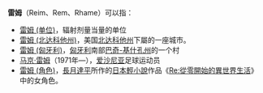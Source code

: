 '''雷姆'''（Reim、Rem、Rhame）可以指：

*[[雷姆_(单位)|雷姆 (单位)]]，辐射剂量当量的单位
*[[雷姆_(北达科他州)|雷姆 (北达科他州)]]，美国[[北达科他州|北达科他州]]下屬的一座城市。
*[[雷姆_(匈牙利)|雷姆 (匈牙利)]]，[[匈牙利|匈牙利]]南部[[巴奇-基什孔州|巴奇-基什孔州]]的一个村
*[[马京·雷姆|马京·雷姆]]（1971年—），[[爱沙尼亚|爱沙尼亚]]足球运动员
*[[雷姆_(角色)|雷姆 (角色)]]，[[長月達平|長月達平]]所作的[[日本|日本]][[輕小說|輕小說]]作品《[[Re:從零開始的異世界生活|Re:從零開始的異世界生活]]》中的女角色。
{{Disambig|Cat=二字消歧义}}